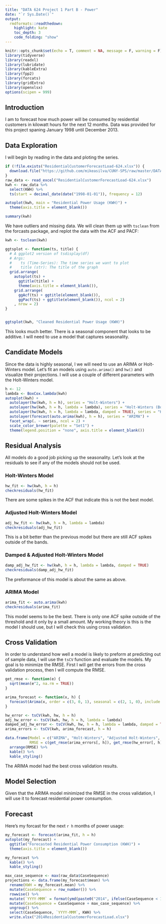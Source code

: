 ```yaml
---
title: "DATA 624 Project 1 Part B - Power"
date: "`r Sys.Date()`"
output:
  rmdformats::readthedown:
    highlight: kate
    toc_depth: 3
    code_folding: "show"
---
```



```r
knitr::opts_chunk$set(echo = T, comment = NA, message = F, warning = F)
library(tidyverse)
library(readxl)
library(lubridate)
library(kableExtra)
library(fpp2)
library(forcats)
library(gridExtra)
library(openxlsx)
options(scipen = 999)
```

## Introduction

I am to forecast how much power will be consumed by residential customers in kilowatt hours for the next 12 months.  Data was provided for this project spaning January 1998 until December 2013.  

## Data Exploration

I will begin by reading in the data and ploting the series.

```r
if (!file.exists("ResidentialCustomerForecastLoad-624.xlsx")) {
  download.file("https://github.com/mikeasilva/CUNY-SPS/raw/master/DATA624/ResidentialCustomerForecastLoad-624.xlsx", "ResidentialCustomerForecastLoad-624.xlsx")
}
raw_data <- read_excel("ResidentialCustomerForecastLoad-624.xlsx")
kwh <- raw_data %>%
  select(KWH) %>%
  ts(start = decimal_date(date("1998-01-01")), frequency = 12)

autoplot(kwh, main = "Residential Power Usage (KWH)") +
  theme(axis.title = element_blank())
```

```r
summary(kwh)
```

We have outliers and missing data.  We will clean them up with `tsclean` from the forcasts package, and replot the data with the ACF and PACF:

```r
kwh <- tsclean(kwh)

ggtsplot <- function(ts, title) {
  # A ggplot2 version of tsdisplay(df)
  # Args:
  #    ts (Time-Series): The time series we want to plot
  #    title (str): The title of the graph
  grid.arrange(
    autoplot(ts) +
      ggtitle(title) +
      theme(axis.title = element_blank()),
    grid.arrange(
      ggAcf(ts) + ggtitle(element_blank()),
      ggPacf(ts) + ggtitle(element_blank()), ncol = 2)
    , nrow = 2)
}


ggtsplot(kwh, "Cleaned Residential Power Usage (KWH)")
```

This looks much better.  There is a seasonal component that looks to be additive.  I will need to use a model that captures seasonality.

## Candidate Models

Since the data is highly seasonal, I we will need to use an ARIMA or Holt-Winters model.  Let's fit an models using `auto.arima()` and `hw()` and visualize their projections.  I will use a couple of different parameters with the Holt-Winters model.

```r
h <- 12
lambda <- BoxCox.lambda(kwh)
autoplot(kwh) +
  autolayer(hw(kwh, h = h), series = "Holt-Winters") +
  autolayer(hw(kwh, h = h, lambda = lambda), series = "Holt-Winters (Box-Cox Adjusted)") +
  autolayer(hw(kwh, h = h, lambda = lambda, damped = TRUE), series = "Holt-Winters (Damped & Box-Cox Adjusted)") +
  autolayer(forecast(auto.arima(kwh), h = h), series = "ARIMA") +
  facet_wrap(. ~ series, ncol = 2) +
  scale_color_brewer(palette = "Set1") +
  theme(legend.position = "none", axis.title = element_blank())
```

## Residual Analysis

All models do a good job picking up the seasonality.  Let's look at the residuals to see if any of the models should not be used.

### Holt-Winters Model

```r
hw_fit <- hw(kwh, h = h)
checkresiduals(hw_fit)
```

There are some spikes in the ACF that indicate this is not the best model.

### Adjusted Holt-Winters Model

```r
adj_hw_fit <- hw(kwh, h = h, lambda = lambda)
checkresiduals(adj_hw_fit)
```

This is a bit better than the previous model but there are still ACF spikes outside of the bands.

### Damped & Adjusted Holt-Winters Model

```r
damp_adj_hw_fit <- hw(kwh, h = h, lambda = lambda, damped = TRUE)
checkresiduals(damp_adj_hw_fit)
```

The preformance of this model is about the same as above.

### ARIMA Model

```r
arima_fit <- auto.arima(kwh)
checkresiduals(arima_fit)
```

This model seems to be the best.  There is only one ACF spike outside of the threshold and it only by a small amount.  My working theory is this is the model I should use, but I will check this using cross validation.

## Cross Validation

In order to understand how well a model is likely to preform at predicting out of sample data, I will use the `tsCV` function and evaluate the models.  My goal is to minimize the RMSE.  First I will get the errors from the cross validation process, then I will compute the RMSE.

```r
get_rmse <- function(e) {
  sqrt(mean(e^2, na.rm = TRUE))
}

arima_forecast <- function(x, h) {
  forecast(Arima(x, order = c(3, 0, 1), seasonal = c(2, 1, 0), include.drift = TRUE), h = h)
}

hw_error <- tsCV(kwh, hw, h = h)
adj_hw_error <- tsCV(kwh, hw, h = h, lambda = lambda)
damped_adj_hw_error <- tsCV(kwh, hw, h = h, lambda = lambda, damped = TRUE)
arima_errors <- tsCV(kwh, arima_forecast, h = h)

data.frame(Model = c("ARIMA", "Holt-Winters", "Adjusted Holt-Winters", "Damped & Adjusted Holt-Winters"),
           RMSE = c(get_rmse(arima_errors[, h]), get_rmse(hw_error[, h]), get_rmse(adj_hw_error[, h]), get_rmse(damped_adj_hw_error[, h]))) %>%
  arrange(RMSE) %>%
  kable() %>%
  kable_styling()
```

The ARIMA model had the best cross validation results.  

## Model Selection

Given that the ARIMA model minimized the RMSE in the cross validation, I will use it to forecast residential power consumption.

## Forecast

Here's my forcast for the next `r h` months of power usage:

```r
my_forecast <- forecast(arima_fit, h = h)
autoplot(my_forecast) +
  ggtitle("Forecasted Residential Power Consumption (KWH)") +
  theme(axis.title = element_blank())

my_forecast %>%
  kable() %>%
  kable_styling()
```

```r
max_case_sequence <- max(raw_data$CaseSequence)
projections <- data.frame(my_forecast$mean) %>%
  rename(KWH = my_forecast.mean) %>%
  mutate(CaseSequence = row_number()) %>%
  rowwise() %>%
  mutate(`YYYY-MMM` = format(ymd(paste0("2014", ifelse(CaseSequence < 10, paste0("0", CaseSequence), CaseSequence), "01")), "%Y-%b")) %>%
  mutate(CaseSequence = CaseSequence + max_case_sequence) %>%
  ungroup() %>%
  select(CaseSequence, `YYYY-MMM`, KWH) %>%
  write.xlsx("2014ResidentialCustomerForecastLoad.xlsx")
```
